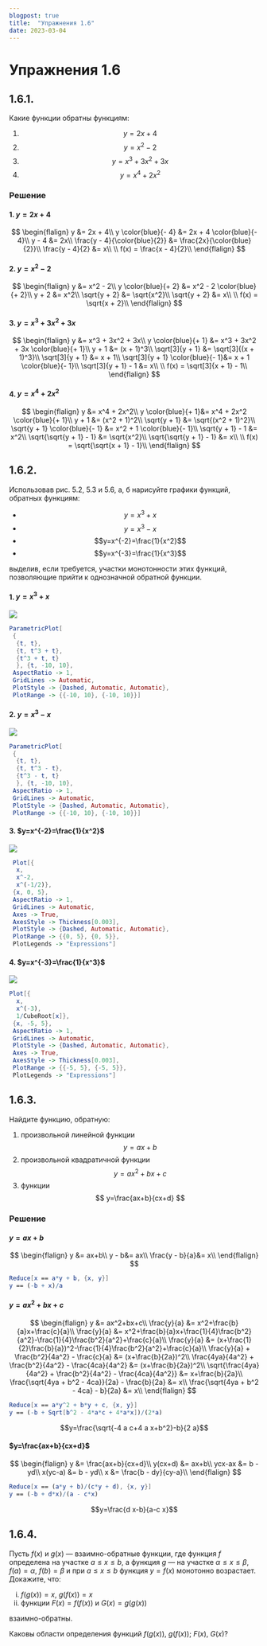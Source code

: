 ```yaml
---
blogpost: true
title:  "Упражнения 1.6"
date: 2023-03-04
---
```

# Упражнения 1.6

## 1.6.1.

Какие функции обратны функциям:

1. $$y=2x+4$$
2. $$y=x^2-2$$
3. $$y=x^3+3x^2+3x$$
4. $$y=x^4+2x^2$$

### Решение

#### 1. $y = 2x + 4$

$$
\begin{flalign}
                            y &= 2x + 4\\
          y \color{blue}{- 4} &= 2x + 4 \color{blue}{- 4}\\
                        y - 4 &= 2x\\
\frac{y - 4}{\color{blue}{2}} &= \frac{2x}{\color{blue}{2}}\\
              \frac{y - 4}{2} &= x\\
\\
f(x) = \frac{x - 4}{2}\\
\end{flalign}
$$

#### 2. $y = x^2 - 2$

$$
\begin{flalign}
                y  &= x^2 - 2\\
y \color{blue}{+ 2} &= x^2 - 2 \color{blue}{+ 2}\\
                y + 2 &= x^2\\
                \sqrt{y + 2} &= \sqrt{x^2}\\
                \sqrt{y + 2} &= x\\
\\
f(x) = \sqrt{x + 2}\\
\end{flalign}
$$

#### 3. $y = x^3 + 3x^2 + 3x$

$$
\begin{flalign}
                      y &= x^3 + 3x^2 + 3x\\
    y \color{blue}{+ 1} &= x^3 + 3x^2 + 3x \color{blue}{+ 1}\\
                  y + 1 &= (x + 1)^3\\
         \sqrt[3]{y + 1} &= \sqrt[3]{(x + 1)^3}\\
         \sqrt[3]{y + 1} &= x + 1\\
\sqrt[3]{y + 1} \color{blue}{- 1}&= x + 1 \color{blue}{- 1}\\
    \sqrt[3]{y + 1} - 1 &= x\\
\\
f(x) = \sqrt[3]{x + 1} - 1\\
\end{flalign}
$$

#### 4. $y = x^4 + 2x^2$

$$
\begin{flalign}
                      y &= x^4 + 2x^2\\
     y \color{blue}{+ 1}&= x^4 + 2x^2 \color{blue}{+ 1}\\
                  y + 1 &= (x^2 + 1)^2\\
           \sqrt{y + 1} &= \sqrt{(x^2 + 1)^2}\\
\sqrt{y + 1} \color{blue}{- 1} &= x^2 + 1 \color{blue}{- 1}\\
       \sqrt{y + 1} - 1 &= x^2\\
       \sqrt{\sqrt{y + 1} - 1} &= \sqrt{x^2}\\
              \sqrt{\sqrt{y + 1} - 1} &= x\\
\\
f(x) = \sqrt{\sqrt{x + 1} - 1}\\
\end{flalign}
$$

## 1.6.2.

Использовав рис. 5.2, 5.3 и 5.6, а, б
нарисуйте графики функций, обратных 
функциям:

* $$y=x^3+x$$
* $$y=x^3-x$$
* $$y=x^{-2}=\frac{1}{x^2}$$
* $$y=x^{-3}=\frac{1}{x^3}$$

выделив, если
требуется, участки монотонности этих 
функций, позволяющие прийти к однозначной
обратной функции.

#### 1. $y=x^3+x$

![](figures/graph_1.6.2.a.svg)

```mathematica
ParametricPlot[
 {
  {t, t},
  {t, t^3 + t},
  {t^3 + t, t}
  }, {t, -10, 10},
 AspectRatio -> 1,
 GridLines -> Automatic,
 PlotStyle -> {Dashed, Automatic, Automatic},
 PlotRange -> {{-10, 10}, {-10, 10}}]
```
#### 2. $y=x^3-x$

![](figures/graph_1.6.2.b.svg)

```mathematica
ParametricPlot[
 {
  {t, t},
  {t, t^3 - t},
  {t^3 - t, t}
  }, {t, -10, 10},
 AspectRatio -> 1,
 GridLines -> Automatic,
 PlotStyle -> {Dashed, Automatic, Automatic},
 PlotRange -> {{-10, 10}, {-10, 10}}]
```

#### 3. $y=x^{-2}=\frac{1}{x^2}$

![](figures/graph_1.6.2.c.svg)

```mathematica
 Plot[{
  x,
  x^-2,
  x^(-1/2)},
 {x, 0, 5},
 AspectRatio -> 1,
 GridLines -> Automatic,
 Axes -> True,
 AxesStyle -> Thickness[0.003],
 PlotStyle -> {Dashed, Automatic, Automatic},
 PlotRange -> {{0, 5}, {0, 5}},
 PlotLegends -> "Expressions"]
```

#### 4. $y=x^{-3}=\frac{1}{x^3}$

![](figures/graph_1.6.2.d.svg)

```mathematica
Plot[{
  x,
  x^(-3),
  1/CubeRoot[x]},
 {x, -5, 5},
 AspectRatio -> 1,
 GridLines -> Automatic,
 PlotStyle -> {Dashed, Automatic, Automatic},
 Axes -> True,
 AxesStyle -> Thickness[0.003],
 PlotRange -> {{-5, 5}, {-5, 5}},
 PlotLegends -> "Expressions"]
```


## 1.6.3.

Найдите функцию, обратную:

1. произвольной линейной функции
    $$ y=ax+b $$
2. произвольной квадратичной функции
    $$ y=ax^2+bx+c $$
3. функции
    $$ y=\frac{ax+b}{cx+d} $$

### Решение

####  $y=ax+b$

$$
\begin{flalign}
y &= ax+b\\
y - b&= ax\\
\frac{y - b}{a}&= x\\
\end{flalign}
$$

```mathematica
Reduce[x == a*y + b, {x, y}]
y == (-b + x)/a
```

####  $y=ax^2+bx+c$

$$
\begin{flalign}
y &= ax^2+bx+c\\
\frac{y}{a} &= x^2+\frac{b}{a}x+\frac{c}{a}\\
\frac{y}{a} &= x^2+\frac{b}{a}x+\frac{1}{4}\frac{b^2}{a^2}-\frac{1}{4}\frac{b^2}{a^2}+\frac{c}{a}\\
\frac{y}{a} &= (x+\frac{1}{2}\frac{b}{a})^2-\frac{1}{4}\frac{b^2}{a^2}+\frac{c}{a}\\
\frac{y}{a} + \frac{b^2}{4a^2} - \frac{c}{a} &= (x+\frac{b}{2a})^2\\
\frac{4ya}{4a^2} + \frac{b^2}{4a^2} - \frac{4ca}{4a^2} &= (x+\frac{b}{2a})^2\\
\sqrt{\frac{4ya}{4a^2} + \frac{b^2}{4a^2} - \frac{4ca}{4a^2}} &= x+\frac{b}{2a}\\
\frac{\sqrt{4ya + b^2 - 4ca}}{2a} - \frac{b}{2a} &= x\\
\frac{\sqrt{4ya + b^2 - 4ca} - b}{2a} &= x\\
\end{flalign}
$$

```mathematica
Reduce[x == a*y^2 + b*y + c, {x, y}]
y == (-b + Sqrt[b^2 - 4*a*c + 4*a*x])/(2*a)
```
$$y=\frac{\sqrt{-4 a c+4 a x+b^2}-b}{2 a}$$

#### $y=\frac{ax+b}{cx+d}$

$$
\begin{flalign}
y &= \frac{ax+b}{cx+d}\\
y(cx+d) &= ax+b\\
ycx-ax &= b - yd\\
x(yc-a) &= b - yd\\
x &= \frac{b - dy}{cy-a}\\
\end{flalign}
$$

```mathematica
Reduce[x == (a*y + b)/(c*y + d), {x, y}]
y == (-b + d*x)/(a - c*x)
```

$$y=\frac{d x-b}{a-c x}$$

## 1.6.4.

Пусть $f(x)$ и $g(x)$ —
взаимно-обратные функции, где функция $f$ определена на
участке $a\leqslant x \leqslant b$, а функция $g$ —
на участке
$\alpha\leqslant x \leqslant \beta$, $f(a)=\alpha$, $f(b)=\beta$ и при $a\leqslant x \leqslant b$
функция $y=f(x)$ монотонно возрастает.
Докажите, что:

i. $f(g(x))=x$, $g(f(x))=x$
i. функции $F(x)=f(f(x))$ и $G(x)=g(g(x))$

взаимно-обратны.

Каковы области  определения функций $f(g(x))$, $g(f(x))$; $F(x)$, $G(x)$?